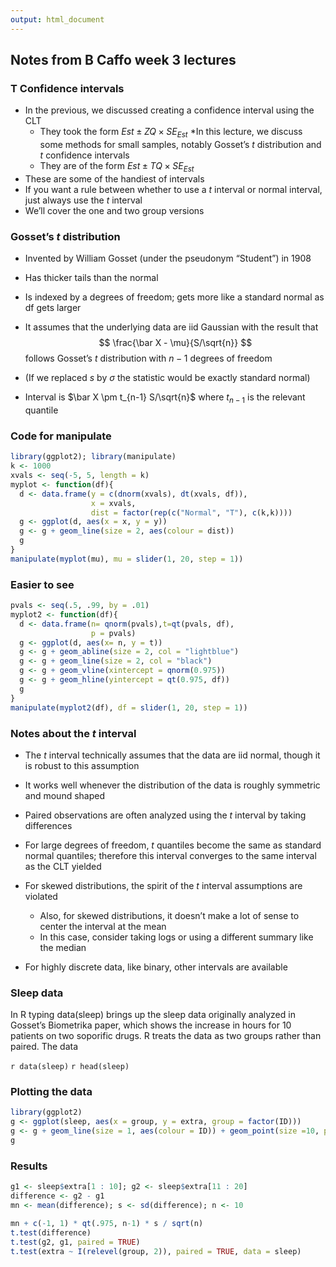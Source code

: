 ```yaml
---
output: html_document
---
```

## Notes from B Caffo week 3 lectures


### T Confidence intervals

* In the previous, we discussed creating a confidence interval using the CLT
    - They took the form $Est \pm ZQ \times SE_{Est}$
*In this lecture, we discuss some methods for small samples, notably Gosset's $t$ distribution and $t$ confidence intervals
    - They are of the form $Est \pm TQ \times SE_{Est}$
* These are some of the handiest of intervals
* If you want a rule between whether to use a $t$ interval or normal interval, just always use the $t$ interval
* We'll cover the one and two group versions

### Gosset's $t$ distribution

* Invented by William Gosset (under the pseudonym "Student") in 1908
* Has thicker tails than the normal
* Is indexed by a degrees of freedom; gets more like a standard normal as df gets larger 
* It assumes that the underlying data are iid Gaussian with the result that $$ \frac{\bar X - \mu}{S/\sqrt{n}} $$ follows Gosset's $t$ distribution with $n-1$ degrees of freedom
    
* (If we replaced $s$ by $\sigma$ the statistic would be exactly standard normal)
* Interval is $\bar X \pm t_{n-1} S/\sqrt{n}$ where $t_{n-1}$ is the relevant quantile

### Code for manipulate

```r
library(ggplot2); library(manipulate)
k <- 1000
xvals <- seq(-5, 5, length = k)
myplot <- function(df){
  d <- data.frame(y = c(dnorm(xvals), dt(xvals, df)),
                  x = xvals,
                  dist = factor(rep(c("Normal", "T"), c(k,k))))
  g <- ggplot(d, aes(x = x, y = y)) 
  g <- g + geom_line(size = 2, aes(colour = dist))
  g
}
manipulate(myplot(mu), mu = slider(1, 20, step = 1))  
```


### Easier to see

```r
pvals <- seq(.5, .99, by = .01)
myplot2 <- function(df){
  d <- data.frame(n= qnorm(pvals),t=qt(pvals, df),
                  p = pvals)
  g <- ggplot(d, aes(x= n, y = t))
  g <- g + geom_abline(size = 2, col = "lightblue")
  g <- g + geom_line(size = 2, col = "black")
  g <- g + geom_vline(xintercept = qnorm(0.975))
  g <- g + geom_hline(yintercept = qt(0.975, df))
  g
}
manipulate(myplot2(df), df = slider(1, 20, step = 1))
```

### Notes about the $t$ interval

* The $t$ interval technically assumes that the data are iid normal, though it is robust to this assumption
* It works well whenever the distribution of the data is roughly symmetric and mound shaped
* Paired observations are often analyzed using the $t$ interval by taking differences
* For large degrees of freedom, $t$ quantiles become the same as standard normal quantiles; therefore this interval converges to the same interval as the CLT yielded
    
* For skewed distributions, the spirit of the $t$ interval assumptions are violated
    - Also, for skewed distributions, it doesn't make a lot of sense to center the interval at the mean
    - In this case, consider taking logs or using a different summary like the median
* For highly discrete data, like binary, other intervals are available

### Sleep data

In R typing data(sleep) brings up the sleep data originally analyzed in Gosset's Biometrika paper, which shows the increase in hours for 10 patients on two soporific drugs. R treats the data as two groups rather than paired.
The data

`r data(sleep)`
`r head(sleep)`

### Plotting the data

```r
library(ggplot2)
g <- ggplot(sleep, aes(x = group, y = extra, group = factor(ID)))
g <- g + geom_line(size = 1, aes(colour = ID)) + geom_point(size =10, pch = 21, fill = "salmon", alpha = .5)
g
```

### Results

```r
g1 <- sleep$extra[1 : 10]; g2 <- sleep$extra[11 : 20]
difference <- g2 - g1
mn <- mean(difference); s <- sd(difference); n <- 10

mn + c(-1, 1) * qt(.975, n-1) * s / sqrt(n)
t.test(difference)
t.test(g2, g1, paired = TRUE)
t.test(extra ~ I(relevel(group, 2)), paired = TRUE, data = sleep)
```
